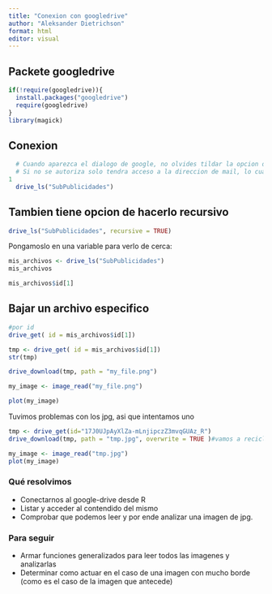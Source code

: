 ```yaml
---
title: "Conexion con googledrive"
author: "Aleksander Dietrichson"
format: html
editor: visual
---
```


## Packete googledrive

```r
if(!require(googledrive)){
  install.packages("googledrive")
  require(googledrive)
}
library(magick)

```
## Conexion

```r
  # Cuando aparezca el dialogo de google, no olvides tildar la opcion de leer, escribir etc. 
  # Si no se autoriza solo tendra acceso a la direccion de mail, lo cual no nos sirve mucho.
1
  drive_ls("SubPublicidades")
```

## Tambien tiene opcion de hacerlo recursivo

```r
drive_ls("SubPublicidades", recursive = TRUE)
```

Pongamoslo en una variable para verlo de cerca:

```r
mis_archivos <- drive_ls("SubPublicidades")
mis_archivos
```

```r
mis_archivos$id[1]
```



## Bajar un archivo especifico

```r
#por id
drive_get( id = mis_archivos$id[1])

```

```r
tmp <- drive_get( id = mis_archivos$id[1])
str(tmp)
```

```r
drive_download(tmp, path = "my_file.png") 
```


```r
my_image <- image_read("my_file.png")
```

```r
plot(my_image)
```

Tuvimos problemas con los jpg, asi que intentamos uno

```r
tmp <- drive_get(id="17J0UJpAyXlZa-mLnjipczZ3mvqGUAz_R")
drive_download(tmp, path = "tmp.jpg", overwrite = TRUE )#vamos a reciclar aca

```

```r
my_image <- image_read("tmp.jpg")
plot(my_image)
```

### Qué resolvimos

* Conectarnos al google-drive desde R
* Listar y acceder al contendido del mismo
* Comprobar que podemos leer y por ende analizar una imagen de jpg.

### Para seguir

* Armar funciones generalizados para leer todos las imagenes y analizarlas
* Determinar como actuar en el caso de una imagen con mucho borde (como es el caso de la imagen que antecede)

